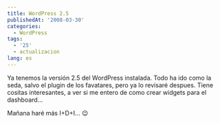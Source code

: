 ```yaml
---
title: WordPress 2.5
publishedAt: '2008-03-30'
categories:
  - WordPress
tags:
  - '25'
  - actualizacion
lang: es
---
```


Ya tenemos la versión 2.5 del WordPress instalada. Todo ha ido como la seda, salvo el plugin de los favatares, pero ya lo revisaré despues. Tiene cositas interesantes, a ver si me entero de como crear widgets para el dashboard...

Mañana haré más I+D+I... 😉
